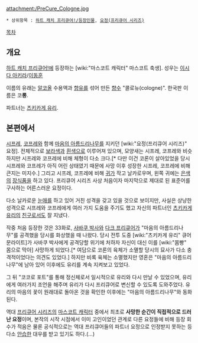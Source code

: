 attachment:/PreCure_Cologne.jpg

 * 상위항목 : [[하트 캐치 프리큐어!/등장인물]], [[요정(프리큐어 시리즈)]]

[[목차]]
== 개요 ==
[[하트 캐치 프리큐어!]]에 등장하는 [wiki:"마스코트 캐릭터" 마스코트 축생]. 성우는 [[이시다 아키라]]/[[이동훈]]

이름의 유래는 [[알코올]] 수용액과 [[향유]]를 섞어 만든 [[향수]] "콜로뉴(cologne)". 한국판 이름은 코'''롱'''.

파트너는 [[츠키카게 유리]].

== 본편에서 ==
[[시프레]], [[코프레]]와 함께 [[마음의 아름드리나무]]를 지키던 [wiki:"요정(프리큐어 시리즈)" 요정]. 전체적으로 [[보라색]]과 [[흰색]]으로 이루어져 있으며, 모양새는 시프레, 코프레와 비슷하지만 시프레와 코프레에 비해 체형이 다소 크다.[* 다만 이건 코론이 살아있었을 당시 시프레와 코프레가 아직 어린 상태였기 때문에 사망 이후 성장한 시프레, 코프레에 비해 큰지는 미지수.] 그리고 시프레, 코프레에 비해 [[귀]]가 작고 날카로우며, 왼쪽 귀에는 [[은색]]의 [[장식품]]을 하고 있다. 프리큐어 시리즈 사상 처음이자 마지막으로 제대로 된 표준어를 구사하는 어른스러운 요정이다.

다소 날카로운 [[눈매]]를 하고 있어 거친 성격을 갖고 있을 것으로 보이지만, 사실은 상냥한 성격으로 시프레와 코프레에게 여러 가지 도움을 주기도 했고 자신의 파트너인 [[츠키카게 유리]]의 [[친구]]로서도 잘 지냈다.

작중 처음 등장한 것은 33화로, [[사바쿠 박사]]와 [[다크 프리큐어]]가 "마음의 아름드리나무"를 공격했을 당시를 화상했을 때 나왔다. 당시 전투 도중 [wiki:"츠키카게 유리" 큐어 문라이트]가 사바쿠 박사에게 공격당할 위기에 처하자 자신이 대신 이를 [wiki:"몸빵" 몸으로 막아] 사망하게 되었다.[* 여담으로 코론의 육체가 소멸할 당시의 묘사가 다소 충격적이었다는 의견도 있었다.] 하지만 비록 육체는 소멸했지만 영혼은 "마음의 아름드리나무"에 남아 있어 이후에도 유리를 계속 지켜보고 있었다.

그 뒤 "코코로 포트"를 통해 정신체로서 일시적으로 유리와 다시 만날 수 있었으며, 유리에게 여러가지 조언을 해주며 유리가 다시 프리큐어로 변신할 수 있도록 도와주었다. 유리의 마음의 꽃이 원래대로 돌아온 것을 확인한 이후에는 "마음의 아름드리나무"와 동화된다.

역대 [[프리큐어 시리즈]]의 [[마스코트 캐릭터]] 중에서 최초로 '''사망한 순간이 직접적으로 드러난 요정'''이며, 본작의 시작 시점에서 이미 고인이었던 관계로 다른 요정들에 비해 등장 회수가 적음은 물론 공식적으로는 역대 프리큐어들의 파트너 요정으로 인정받지 못하는 등 다소 [[안습]]한 대우를 받고 있기도 하다.(…)
